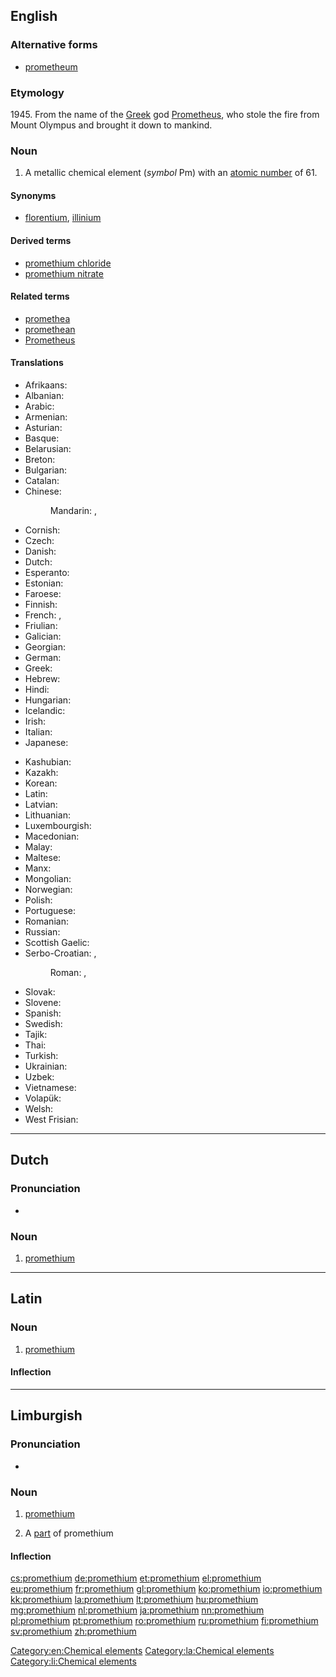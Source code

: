 {{also|Promethium}}
==English==

{{elements|Pm|neodymium|Nd|samarium|Sm}}
{{wikipedia}}

===Alternative forms===
* [[prometheum]] {{qualifier|formerly}}

===Etymology===
1945. From the name of the [[Greek]] god [[w:Prometheus|Prometheus]], who stole the fire from Mount Olympus and brought it down to mankind.

===Noun===
{{en-noun|-}}

# A metallic chemical element (''symbol'' Pm) with an [[atomic number]] of 61.

====Synonyms====
* {{sense|metallic element}} {{qualifier|disused}} [[florentium]], {{qualifier|disused}} [[illinium]]

====Derived terms====
* [[promethium chloride]]
* [[promethium nitrate]]

====Related terms====
* [[promethea]]
* [[promethean]]
* [[w:Prometheus|Prometheus]]<!--from which "promethium" is derived-->

====Translations====
{{trans-top|chemical element}}
* Afrikaans: {{t|af|promethium}}
* Albanian: {{t|sq|promet}}
* Arabic: {{t|ar|بروميثيوم|tr=brumíθyum|m}}
* Armenian: {{t|hy|պրոմեթիում|tr=prometʿium}}
* Asturian: {{t|ast|prometiu|m}}
* Basque: {{t|eu|prometioa}}
* Belarusian: {{t|be|праметый|tr=pramétyj|m}}
* Breton: {{t|br|prometiom}}
* Bulgarian: {{t|bg|прометий|m|tr=prométij}}
* Catalan: {{t|ca|prometi|m}}
* Chinese:
*: Mandarin: {{t|cmn|鉕}}, {{t|cmn|钷|tr=po}}
* Cornish: {{t|kw|promethyum}}
* Czech: {{t+|cs|promethium}}
* Danish: {{t|da|promethium}}
* Dutch: {{t+|nl|promethium|n}}
* Esperanto: {{t|eo|prometio}}
* Estonian: {{t|et|promeetium}}
* Faroese: {{t|fo|promethium}}
* Finnish: {{t+|fi|prometium}}
* French: {{t+|fr|prométhium|m}}, {{t+|fr|prométhéum|m}}
* Friulian: {{t|fur|prometi}}
* Galician: {{t|gl|prometio|m}}
* Georgian: {{t|ka|პრომეთიუმი|tr=prometiumi}}
* German: {{t+|de|Promethium|n}}
* Greek: {{t|el|προμήθιο|n|tr=promíthio}}
* Hebrew: {{t|he|פרומתיום|tr=prométyum}}
* Hindi: {{t|hi|पिविरला|tr=piviralaa|sc=Deva}}
* Hungarian: {{t+|hu|prométium}}
* Icelandic: {{t+|is|prómetín}}
* Irish: {{t|ga|próméitiam}}
* Italian: {{t+|it|promezio|m}}
* Japanese: {{t+|ja|プロメチウム|tr=puromechiumu}}
{{trans-mid}}
* Kashubian: {{t|csb|promet}}
* Kazakh: {{t|kk|прометий|tr=prometii|sc=Cyrl}}
* Korean: {{t+|ko|프로메튬|tr=peurometyum}}
* Latin: {{t|la|prometium}}
* Latvian: {{t|lv|prometijs}}
* Lithuanian: {{t+|lt|prometis}}
* Luxembourgish: {{t|lb|Promethium}}
* Macedonian: {{t|mk|прометиум|tr=prométium|m}}
* Malay: {{t|ms|prometium}}
* Maltese: {{t|mt|promizjum}}
* Manx: {{t|gv|promaiçhum}}
* Mongolian: {{t|mn|промети|tr=prometi}}
* Norwegian: {{t|no|promethium}}
* Polish: {{t+|pl|promet|m}}
* Portuguese: {{t+|pt|promécio|m}}
* Romanian: {{t+|ro|promețiu|n}}
* Russian: {{t+|ru|прометий|m|tr=prométij}}
* Scottish Gaelic: {{t|gd|promèitiam}}
* Serbo-Croatian: {{t|sh|прометиjум|sc=Cyrl}}, {{t|sh|прометиj|sc=Cyrl}}
*: Roman: {{t|sh|prometijum}}, {{t|sh|prometij}}
* Slovak: {{t|sk|promethium}}
* Slovene: {{t+|sl|prometij}}
* Spanish: {{t|es|promecio|m}}
* Swedish: {{t+|sv|prometium|n}}
* Tajik: {{t|tg|prometi'}}
* Thai: {{t|th|โพรมีเทียม|tr=phrōmīthiam}}
* Turkish: {{t+|tr|prometyum}}
* Ukrainian: {{t|uk|прометій|tr=prométij|m}}
* Uzbek: {{t|uz|прометей|tr=prometey}}
* Vietnamese: {{t|vi|prometi}}
* Volapük: {{t+|vo|prometin}}
* Welsh: {{t|cy|promethiwm}}
* West Frisian: {{t|fy|promethium}}
{{trans-bottom}}

[[Category:en:Chemical elements]]

----

==Dutch==
{{wikipedia|lang=nl}}
{{elements|Pm|neodymium|Nd|samarium|Sm|lang=nl}}

===Pronunciation===
* {{audio|Nl-promethium.ogg|Audio}}

===Noun===
{{nl-noun|n|-|-}}

# [[#English|promethium]]

----

==Latin==
{{wikipedia|lang=la}}

===Noun===
{{la-noun|promēthium|promethii|promēthiī|n|second}}

# [[#English|promethium]]

====Inflection====
{{la-decl-2nd-N|promēthi}}

[[Category:la:Chemical elements]]

----

==Limburgish==

===Pronunciation===
* {{IPA|[pɘʁˈmeː˨ðɖɔ˧m]|lang=li}}

===Noun===
{{li-noun|g=n}}

# {{context|uncountable|lang=li}} [[promethium#English|promethium]]
# A [[part]] of promethium

====Inflection====
{{li-decl-noun-um|promethi}}

[[Category:li:Chemical elements]]

[[cs:promethium]]
[[de:promethium]]
[[et:promethium]]
[[el:promethium]]
[[eu:promethium]]
[[fr:promethium]]
[[gl:promethium]]
[[ko:promethium]]
[[io:promethium]]
[[kk:promethium]]
[[la:promethium]]
[[lt:promethium]]
[[hu:promethium]]
[[mg:promethium]]
[[nl:promethium]]
[[ja:promethium]]
[[nn:promethium]]
[[pl:promethium]]
[[pt:promethium]]
[[ro:promethium]]
[[ru:promethium]]
[[fi:promethium]]
[[sv:promethium]]
[[zh:promethium]]